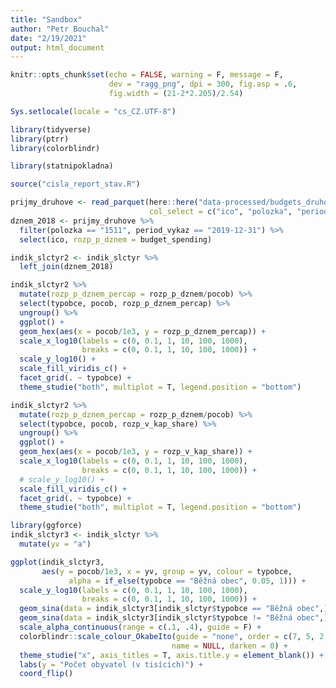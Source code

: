 ```yaml
---
title: "Sandbox"
author: "Petr Bouchal"
date: "2/19/2021"
output: html_document
---
```


```r
knitr::opts_chunk$set(echo = FALSE, warning = F, message = F,
                      dev = "ragg_png", dpi = 300, fig.asp = .6,
                      fig.width = (21-2*2.205)/2.54)

Sys.setlocale(locale = "cs_CZ.UTF-8")

library(tidyverse)
library(ptrr)
library(colorblindr)

library(statnipokladna)
```

```r
source("cisla_report_stav.R")
```

```r
prijmy_druhove <- read_parquet(here::here("data-processed/budgets_druhove_prijmy_annual.parquet"), 
                               col_select = c("ico", "polozka", "period_vykaz", "budget_spending"))
dznem_2018 <- prijmy_druhove %>% 
  filter(polozka == "1511", period_vykaz == "2019-12-31") %>% 
  select(ico, rozp_p_dznem = budget_spending)
```

```r
indik_slctyr2 <- indik_slctyr %>% 
  left_join(dznem_2018)
```

```r
indik_slctyr2 %>% 
  mutate(rozp_p_dznem_percap = rozp_p_dznem/pocob) %>% 
  select(typobce, pocob, rozp_p_dznem_percap) %>% 
  ungroup() %>% 
  ggplot() +
  geom_hex(aes(x = pocob/1e3, y = rozp_p_dznem_percap)) +
  scale_x_log10(labels = c(0, 0.1, 1, 10, 100, 1000),
                breaks = c(0, 0.1, 1, 10, 100, 1000)) +
  scale_y_log10() +
  scale_fill_viridis_c() +
  facet_grid(. ~ typobce) +
  theme_studie("both", multiplot = T, legend.position = "bottom")
```
```r
indik_slctyr2 %>% 
  mutate(rozp_p_dznem_percap = rozp_p_dznem/pocob) %>% 
  select(typobce, pocob, rozp_v_kap_share) %>% 
  ungroup() %>% 
  ggplot() +
  geom_hex(aes(x = pocob/1e3, y = rozp_v_kap_share)) +
  scale_x_log10(labels = c(0, 0.1, 1, 10, 100, 1000),
                breaks = c(0, 0.1, 1, 10, 100, 1000)) +
  # scale_y_log10() +
  scale_fill_viridis_c() +
  facet_grid(. ~ typobce) +
  theme_studie("both", multiplot = T, legend.position = "bottom")
```

```r
library(ggforce)
indik_slctyr3 <- indik_slctyr %>% 
  mutate(yv = "a")

ggplot(indik_slctyr3,
       aes(y = pocob/1e3, x = yv, group = yv, colour = typobce,
             alpha = if_else(typobce == "Běžná obec", 0.05, 1))) +
  scale_y_log10(labels = c(0, 0.1, 1, 10, 100, 1000),
                breaks = c(0, 0.1, 1, 10, 100, 1000)) +
  geom_sina(data = indik_slctyr3[indik_slctyr$typobce == "Běžná obec",]) +
  geom_sina(data = indik_slctyr3[indik_slctyr$typobce != "Běžná obec",]) +
  scale_alpha_continuous(range = c(.1, .4), guide = F) +
  colorblindr::scale_colour_OkabeIto(guide = "none", order = c(7, 5, 2, 8),
                                    name = NULL, darken = 0) +  
  theme_studie("x", axis_titles = T, axis.title.y = element_blank()) +
  labs(y = "Počet obyvatel (v tisících)") +
  coord_flip()
```

